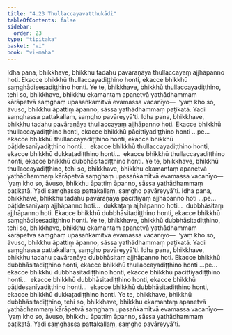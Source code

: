 ```yaml
---
title: "4.23 Thullaccayavatthukādi"
tableOfContents: false
sidebar:
  order: 23
type: "tipitaka"
basket: "vi"
book: "vi-maha"
---
```



<DynamicBreadcrumb />

<Division number="238" book="vi-maha" e="ch" v="3" p="257">

<Paragraph number="1098" book="vi-maha">
Idha pana, bhikkhave, bhikkhu tadahu pavāraṇāya thullaccayaṃ ajjhāpanno hoti. Ekacce bhikkhū thullaccayadiṭṭhino honti, ekacce bhikkhū saṃghādisesadiṭṭhino honti. Ye te, bhikkhave, bhikkhū thullaccayadiṭṭhino, tehi so, bhikkhave, bhikkhu ekamantaṃ apanetvā yathādhammaṃ kārāpetvā saṃghaṃ upasaṅkamitvā evamassa vacanīyo—  ‘yaṃ kho so, āvuso, bhikkhu āpattiṃ āpanno, sāssa yathādhammaṃ paṭikatā. Yadi saṃghassa pattakallaṃ, saṃgho pavāreyyā’ti.
</Paragraph>

<Paragraph number="1099" book="vi-maha">
Idha pana, bhikkhave, bhikkhu tadahu pavāraṇāya thullaccayaṃ ajjhāpanno hoti. Ekacce bhikkhū thullaccayadiṭṭhino honti, ekacce bhikkhū pācittiyadiṭṭhino honti …pe…  ekacce bhikkhū thullaccayadiṭṭhino honti, ekacce bhikkhū pāṭidesanīyadiṭṭhino honti…  ekacce bhikkhū thullaccayadiṭṭhino honti, ekacce bhikkhū dukkaṭadiṭṭhino honti…  ekacce bhikkhū thullaccayadiṭṭhino honti, ekacce bhikkhū dubbhāsitadiṭṭhino honti. Ye te, bhikkhave, bhikkhū thullaccayadiṭṭhino, tehi so, bhikkhave, bhikkhu ekamantaṃ apanetvā yathādhammaṃ kārāpetvā saṃghaṃ upasaṅkamitvā evamassa vacanīyo—  ‘yaṃ kho so, āvuso, bhikkhu āpattiṃ āpanno, sāssa yathādhammaṃ paṭikatā. Yadi saṃghassa pattakallaṃ, saṃgho pavāreyyā’ti.
</Paragraph>

<Paragraph number="1100" book="vi-maha">
Idha pana, bhikkhave, bhikkhu tadahu pavāraṇāya pācittiyaṃ ajjhāpanno hoti …pe…  pāṭidesanīyaṃ ajjhāpanno hoti…  dukkaṭaṃ ajjhāpanno hoti…  dubbhāsitaṃ ajjhāpanno hoti. Ekacce bhikkhū dubbhāsitadiṭṭhino honti, ekacce bhikkhū saṃghādisesadiṭṭhino honti. Ye te, bhikkhave, bhikkhū dubbhāsitadiṭṭhino, tehi so, bhikkhave, bhikkhu ekamantaṃ apanetvā yathādhammaṃ kārāpetvā saṃghaṃ upasaṅkamitvā evamassa vacanīyo—  ‘yaṃ kho so, āvuso, bhikkhu āpattiṃ āpanno, sāssa yathādhammaṃ paṭikatā. Yadi saṃghassa pattakallaṃ, saṃgho pavāreyyā’ti.
</Paragraph>

<Paragraph number="1101" book="vi-maha">
Idha pana, bhikkhave, bhikkhu tadahu pavāraṇāya dubbhāsitaṃ ajjhāpanno hoti. Ekacce bhikkhū dubbhāsitadiṭṭhino honti, ekacce bhikkhū thullaccayadiṭṭhino honti …pe…  ekacce bhikkhū dubbhāsitadiṭṭhino honti, ekacce bhikkhū pācittiyadiṭṭhino honti…  ekacce bhikkhū dubbhāsitadiṭṭhino honti, ekacce bhikkhū pāṭidesanīyadiṭṭhino honti…  ekacce bhikkhū dubbhāsitadiṭṭhino honti, ekacce bhikkhū dukkaṭadiṭṭhino honti. Ye te, bhikkhave, bhikkhū dubbhāsitadiṭṭhino, tehi so, bhikkhave, bhikkhu ekamantaṃ apanetvā yathādhammaṃ kārāpetvā saṃghaṃ upasaṅkamitvā evamassa vacanīyo—  ‘yaṃ kho so, āvuso, bhikkhu āpattiṃ āpanno, sāssa yathādhammaṃ paṭikatā. Yadi saṃghassa pattakallaṃ, saṃgho pavāreyyā’ti.
</Paragraph>
</Division>
